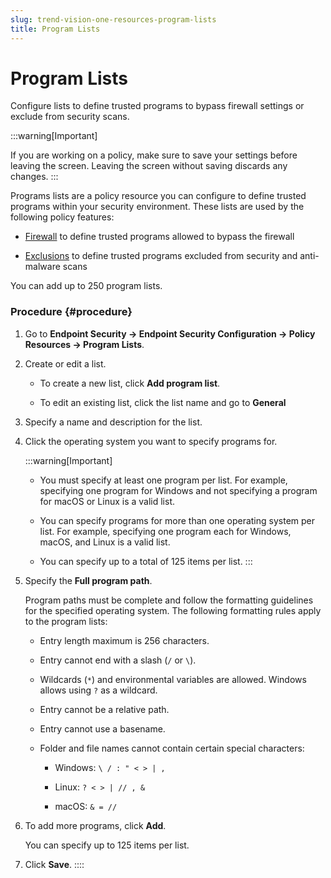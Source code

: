 ```yaml
---
slug: trend-vision-one-resources-program-lists
title: Program Lists
---
```

# Program Lists

Configure lists to define trusted programs to bypass firewall settings or exclude from security scans.

:::warning[Important]

If you are working on a policy, make sure to save your settings before leaving the screen. Leaving the screen without saving discards any changes.
:::

Programs lists are a policy resource you can configure to define trusted programs within your security environment. These lists are used by the following policy features:

- [Firewall](policies-firewall.mdx) to define trusted programs allowed to bypass the firewall

- [Exclusions](policies-exclusions.mdx) to define trusted programs excluded from security and anti-malware scans

You can add up to 250 program lists.

### Procedure {#procedure}

1.  Go to **Endpoint Security → Endpoint Security Configuration → Policy Resources → Program Lists**.

2.  Create or edit a list.

    - To create a new list, click **Add program list**.

    - To edit an existing list, click the list name and go to **General**

3.  Specify a name and description for the list.

4.  Click the operating system you want to specify programs for.

    :::warning[Important]

    - You must specify at least one program per list. For example, specifying one program for Windows and not specifying a program for macOS or Linux is a valid list.

    - You can specify programs for more than one operating system per list. For example, specifying one program each for Windows, macOS, and Linux is a valid list.

    - You can specify up to a total of 125 items per list.
    :::

5.  Specify the **Full program path**.

    Program paths must be complete and follow the formatting guidelines for the specified operating system. The following formatting rules apply to the program lists:

    - Entry length maximum is 256 characters.

    - Entry cannot end with a slash (`/` or `\`).

    - Wildcards (`*`) and environmental variables are allowed. Windows allows using `?` as a wildcard.

    - Entry cannot be a relative path.

    - Entry cannot use a basename.

    - Folder and file names cannot contain certain special characters:

      - Windows: `\ / : " < > | ,`

      - Linux: `? < > | // , &`

      - macOS: `& = //`

6.  To add more programs, click **Add**.

    You can specify up to 125 items per list.

7.  Click **Save**.
::::
